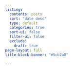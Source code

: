 ```yaml
---
listing:
  contents: posts
  sort: "date desc"
  type: default
  categories: true
  sort-ui: false
  filter-ui: false
  exclude:
    draft: true
page-layout: full
title-block-banner: "#5cb2a0"

---
```


